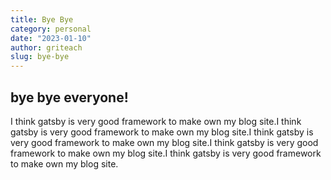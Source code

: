 ```yaml
---
title: Bye Bye
category: personal
date: "2023-01-10"
author: griteach
slug: bye-bye
---
```


## bye bye everyone!

I think gatsby is very good framework to make own my blog site.I think gatsby is very good framework to make own my blog site.I think gatsby is very good framework to make own my blog site.I think gatsby is very good framework to make own my blog site.I think gatsby is very good framework to make own my blog site.
